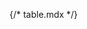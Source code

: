 {/* table.mdx */}


<Meta of={comStories} name="Docs"/>

<Title />
<Subtitle />
<Description />


> ### [Bootstrap ~5.3.0 Documentation on Tables](https://getbootstrap.com/docs/5.3/content/tables/)
> * [Overview](https://getbootstrap.com/docs/5.3/content/tables/#overview)
> * [Variants](https://getbootstrap.com/docs/5.3/content/tables/#variants)
> * [Accented tables](https://getbootstrap.com/docs/5.3/content/tables/#accented-tables)
> * [Striped rows](https://getbootstrap.com/docs/5.3/content/tables/#striped-rows)
> * [Striped columns](https://getbootstrap.com/docs/5.3/content/tables/#striped-columns)
> * [Hoverable rows](https://getbootstrap.com/docs/5.3/content/tables/#hoverable-rows)
> * [Active tables](https://getbootstrap.com/docs/5.3/content/tables/#active-tables)
> * [How do the variants and accented tables work?](https://getbootstrap.com/docs/5.3/content/tables/#how-do-the-variants-and-accented-tables-work)
> * [Table borders](https://getbootstrap.com/docs/5.3/content/tables/#table-borders)
> * [Bordered tables](https://getbootstrap.com/docs/5.3/content/tables/#bordered-tables)
> * [Tables without borders](https://getbootstrap.com/docs/5.3/content/tables/#tables-without-borders)
> * [Small tables](https://getbootstrap.com/docs/5.3/content/tables/#small-tables)
> * [Table group dividers](https://getbootstrap.com/docs/5.3/content/tables/#table-group-dividers)
> * [Vertical alignment](https://getbootstrap.com/docs/5.3/content/tables/#vertical-alignment)
> * [Nesting](https://getbootstrap.com/docs/5.3/content/tables/#nesting)
> * [Table head](https://getbootstrap.com/docs/5.3/content/tables/#table-head)
> * [Table foot](https://getbootstrap.com/docs/5.3/content/tables/#table-foot)
> * [Captions](https://getbootstrap.com/docs/5.3/content/tables/#captions)
> * [Responsive tables](https://getbootstrap.com/docs/5.3/content/tables/#responsive-tables)
> * [Breakpoint specific](https://getbootstrap.com/docs/5.3/content/tables/#breakpoint-specific)

<Primary />

## Properties
<Controls />


### Attributes:
* `attributes`: HTML attributes to apply to the `<table>` tag.
* `thead_attributes`: HTML attributes to apply to the `<thead>` tag.
* `tbody_attributes`: HTML attributes to apply to the `<tbody>` tag.
* `tfoot_attributes`: HTML attributes to apply to the `<tfoot>` tag.

### Slots:
* N/A

<Stories of={comStories} />

**Example #1** Used in the `table.html.twig` in Vartheme BS5
Only passing variables from Drupal.
```
{% include 'varbase_components:table' with {   
    caption: caption|default(''),
    colgroups: colgroups|default([]),
    header: header|default([]),
    sticky: sticky|default([]),
    rows: rows|default([]),
    footer: footer|default([]),
    empty: empty|default(''),
    no_striping: no_striping|default(false)
  }
%}
```

## Source code
[//]: # (Twig Template source code)
<Source code={templateSource} />

